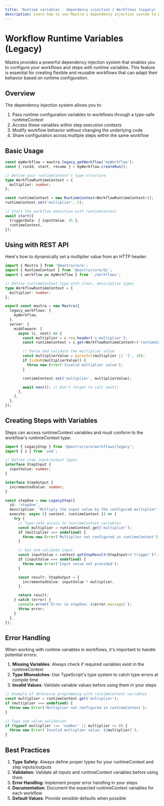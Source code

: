 ```yaml
---
title: 'Runtime variables - dependency injection | Workflows (Legacy) | Mastra Docs'
description: Learn how to use Mastra's dependency injection system to provide runtime configuration to workflows and steps.
---
```


# Workflow Runtime Variables (Legacy)

Mastra provides a powerful dependency injection system that enables you to configure your workflows and steps with runtime variables. This feature is essential for creating flexible and reusable workflows that can adapt their behavior based on runtime configuration.

## Overview

The dependency injection system allows you to:

1. Pass runtime configuration variables to workflows through a type-safe runtimeContext
2. Access these variables within step execution contexts
3. Modify workflow behavior without changing the underlying code
4. Share configuration across multiple steps within the same workflow

## Basic Usage

```typescript
const myWorkflow = mastra.legacy_getWorkflow('myWorkflow');
const { runId, start, resume } = myWorkflow.createRun();

// Define your runtimeContext's type structure
type WorkflowRuntimeContext = {
  multiplier: number;
};

const runtimeContext = new RuntimeContext<WorkflowRuntimeContext>();
runtimeContext.set('multiplier', 5);

// Start the workflow execution with runtimeContext
await start({
  triggerData: { inputValue: 45 },
  runtimeContext,
});
```

## Using with REST API

Here's how to dynamically set a multiplier value from an HTTP header:

```typescript filename="src/index.ts"
import { Mastra } from '@mastra/core';
import { RuntimeContext } from '@mastra/core/di';
import { workflow as myWorkflow } from './workflows';

// Define runtimeContext type with clear, descriptive types
type WorkflowRuntimeContext = {
  multiplier: number;
};

export const mastra = new Mastra({
  legacy_workflows: {
    myWorkflow,
  },
  server: {
    middleware: [
      async (c, next) => {
        const multiplier = c.req.header('x-multiplier');
        const runtimeContext = c.get<WorkflowRuntimeContext>('runtimeContext');

        // Parse and validate the multiplier value
        const multiplierValue = parseInt(multiplier || '1', 10);
        if (isNaN(multiplierValue)) {
          throw new Error('Invalid multiplier value');
        }

        runtimeContext.set('multiplier', multiplierValue);

        await next(); // Don't forget to call next()
      },
    ],
  },
});
```

## Creating Steps with Variables

Steps can access runtimeContext variables and must conform to the workflow's runtimeContext type:

```typescript
import { LegacyStep } from '@mastra/core/workflows/legacy';
import { z } from 'zod';

// Define step input/output types
interface StepInput {
  inputValue: number;
}

interface StepOutput {
  incrementedValue: number;
}

const stepOne = new LegacyStep({
  id: 'stepOne',
  description: 'Multiply the input value by the configured multiplier',
  execute: async ({ context, runtimeContext }) => {
    try {
      // Type-safe access to runtimeContext variables
      const multiplier = runtimeContext.get('multiplier');
      if (multiplier === undefined) {
        throw new Error('Multiplier not configured in runtimeContext');
      }

      // Get and validate input
      const inputValue = context.getStepResult<StepInput>('trigger')?.inputValue;
      if (inputValue === undefined) {
        throw new Error('Input value not provided');
      }

      const result: StepOutput = {
        incrementedValue: inputValue * multiplier,
      };

      return result;
    } catch (error) {
      console.error(`Error in stepOne: ${error.message}`);
      throw error;
    }
  },
});
```

## Error Handling

When working with runtime variables in workflows, it's important to handle potential errors:

1. **Missing Variables**: Always check if required variables exist in the runtimeContext
2. **Type Mismatches**: Use TypeScript's type system to catch type errors at compile time
3. **Invalid Values**: Validate variable values before using them in your steps

```typescript
// Example of defensive programming with runtimeContext variables
const multiplier = runtimeContext.get('multiplier');
if (multiplier === undefined) {
  throw new Error('Multiplier not configured in runtimeContext');
}

// Type and value validation
if (typeof multiplier !== 'number' || multiplier <= 0) {
  throw new Error(`Invalid multiplier value: ${multiplier}`);
}
```

## Best Practices

1. **Type Safety**: Always define proper types for your runtimeContext and step inputs/outputs
2. **Validation**: Validate all inputs and runtimeContext variables before using them
3. **Error Handling**: Implement proper error handling in your steps
4. **Documentation**: Document the expected runtimeContext variables for each workflow
5. **Default Values**: Provide sensible defaults when possible
